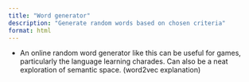 ```yaml
---
title: "Word generator"
description: "Generate random words based on chosen criteria"
format: html
---
```


- An online random word generator like this can be useful for games, particularly the language learning charades. Can also be a neat exploration of semantic space. (word2vec explanation)